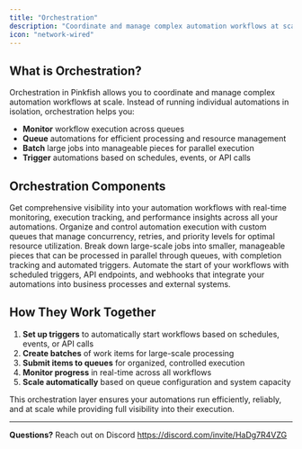 ```yaml
---
title: "Orchestration"
description: "Coordinate and manage complex automation workflows at scale"
icon: "network-wired"
---
```


## What is Orchestration?

Orchestration in Pinkfish allows you to coordinate and manage complex automation workflows at scale. Instead of running individual automations in isolation, orchestration helps you:

- **Monitor** workflow execution across queues
- **Queue** automations for efficient processing and resource management
- **Batch** large jobs into manageable pieces for parallel execution
- **Trigger** automations based on schedules, events, or API calls

## Orchestration Components

<Card title="Monitor" icon="chart-line" href="/essentials/monitor">
  Get comprehensive visibility into your automation workflows with real-time
  monitoring, execution tracking, and performance insights across all your
  automations.
</Card>

<Card title="Queue Service" icon="list-check" href="/essentials/queue">
  Organize and control automation execution with custom queues that manage
  concurrency, retries, and priority levels for optimal resource utilization.
</Card>

<Card title="Batch Service" icon="layer-group" href="/essentials/batching">
  Break down large-scale jobs into smaller, manageable pieces that can be
  processed in parallel through queues, with completion tracking and automated
  triggers.
</Card>

<Card title="Triggers" icon="play" href="/essentials/triggers">
  Automate the start of your workflows with scheduled triggers, API endpoints,
  and webhooks that integrate your automations into business processes and
  external systems.
</Card>

## How They Work Together

1. **Set up triggers** to automatically start workflows based on schedules, events, or API calls
2. **Create batches** of work items for large-scale processing
3. **Submit items to queues** for organized, controlled execution
4. **Monitor progress** in real-time across all workflows
5. **Scale automatically** based on queue configuration and system capacity

This orchestration layer ensures your automations run efficiently, reliably, and at scale while providing full visibility into their execution.

---

**Questions?** Reach out on Discord https://discord.com/invite/HaDg7R4VZG
